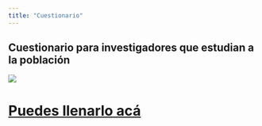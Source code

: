 ```yaml
---
title: "Cuestionario"
---
```


## Cuestionario para investigadores que estudian a la población

[![](ima/cuestioanario.png)](https://forms.gle/xTzWtty1zn8Zco4z8)

# [Puedes llenarlo acá](https://forms.gle/xTzWtty1zn8Zco4z8)
